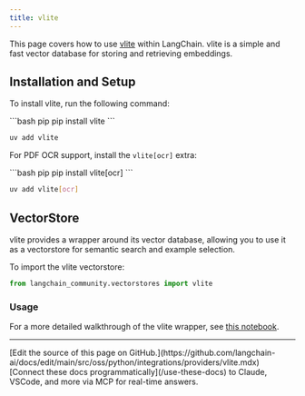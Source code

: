 ```yaml
---
title: vlite
---
```


This page covers how to use [vlite](https://github.com/sdan/vlite) within LangChain. vlite is a simple and fast vector database for storing and retrieving embeddings.

## Installation and Setup

To install vlite, run the following command:

<CodeGroup>
```bash pip
pip install vlite
```

```bash uv
uv add vlite
```
</CodeGroup>

For PDF OCR support, install the `vlite[ocr]` extra:

<CodeGroup>
```bash pip
pip install vlite[ocr]
```

```bash uv
uv add vlite[ocr]
```
</CodeGroup>

## VectorStore

vlite provides a wrapper around its vector database, allowing you to use it as a vectorstore for semantic search and example selection.

To import the vlite vectorstore:

```python
from langchain_community.vectorstores import vlite
```

### Usage

For a more detailed walkthrough of the vlite wrapper, see [this notebook](/oss/python/integrations/vectorstores/vlite).

---

<Callout icon="pen-to-square" iconType="regular">
    [Edit the source of this page on GitHub.](https://github.com/langchain-ai/docs/edit/main/src/oss/python/integrations/providers/vlite.mdx)
</Callout>
<Tip icon="terminal" iconType="regular">
    [Connect these docs programmatically](/use-these-docs) to Claude, VSCode, and more via MCP for    real-time answers.
</Tip>
